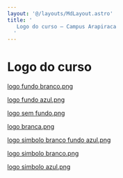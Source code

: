 ```yaml
---
layout: '@/layouts/MdLayout.astro'
title: '
   Logo do curso — Campus Arapiraca
  '
---
```




Logo do curso
=============









[logo fundo branco.png](/cpt/documentos/logo-do-curso/logo-cc-arapiraca-1.png/view)


[logo fundo azul.png](/cpt/documentos/logo-do-curso/logo-cc-arapiraca-2.png/view)


[logo sem fundo.png](/cpt/documentos/logo-do-curso/logo-cc-arapiraca.png/view)


[logo branca.png](/cpt/documentos/logo-do-curso/logo-cc-branca.png/view)


[logo simbolo branco fundo azul.png](/cpt/documentos/logo-do-curso/logo-cc-simbolo-branco-fundo-azul.png/view)


[logo simbolo branco.png](/cpt/documentos/logo-do-curso/logo-cc-simbolo-branco.png/view)


[logo simbolo azul.png](/cpt/documentos/logo-do-curso/logo-cc-simbolo.png/view)











